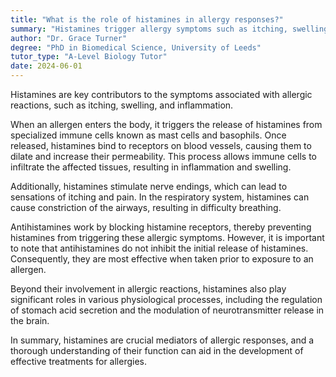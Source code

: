 ```yaml
---
title: "What is the role of histamines in allergy responses?"
summary: "Histamines trigger allergy symptoms such as itching, swelling, and inflammation, playing a crucial role in the body's allergic response."
author: "Dr. Grace Turner"
degree: "PhD in Biomedical Science, University of Leeds"
tutor_type: "A-Level Biology Tutor"
date: 2024-06-01
---
```


Histamines are key contributors to the symptoms associated with allergic reactions, such as itching, swelling, and inflammation.

When an allergen enters the body, it triggers the release of histamines from specialized immune cells known as mast cells and basophils. Once released, histamines bind to receptors on blood vessels, causing them to dilate and increase their permeability. This process allows immune cells to infiltrate the affected tissues, resulting in inflammation and swelling.

Additionally, histamines stimulate nerve endings, which can lead to sensations of itching and pain. In the respiratory system, histamines can cause constriction of the airways, resulting in difficulty breathing.

Antihistamines work by blocking histamine receptors, thereby preventing histamines from triggering these allergic symptoms. However, it is important to note that antihistamines do not inhibit the initial release of histamines. Consequently, they are most effective when taken prior to exposure to an allergen.

Beyond their involvement in allergic reactions, histamines also play significant roles in various physiological processes, including the regulation of stomach acid secretion and the modulation of neurotransmitter release in the brain.

In summary, histamines are crucial mediators of allergic responses, and a thorough understanding of their function can aid in the development of effective treatments for allergies.
    